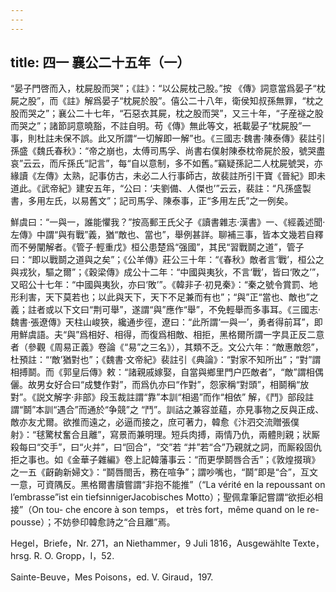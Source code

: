 ```yaml
---
---
---
```

title: 四一 襄公二十五年（一）
---




“晏子門啓而入，枕屍股而哭”；《註》：“以公屍枕己股。”按 《傳》詞意當爲晏子“枕屍之股”，而《註》解爲晏子“枕屍於股”。僖公二十八年，衛侯知叔孫無罪，“枕之股而哭之”；襄公二十七年，“石惡衣其屍，枕之股而哭”，又三十年，“子産襚之股而哭之”；諸節詞意曉豁，不註自明。苟《傳》無此等文，衹載晏子“枕屍股”一事，則杜註未保不誤。此又所謂“一切解即一解”也。《三國志·魏書·陳泰傳》裴註引孫盛《魏氏春秋》：“帝之崩也，太傅司馬孚、尚書右僕射陳泰枕帝屍於股，號哭盡哀”云云，而斥孫氏“記言”，每“自以意制，多不如舊。”竊疑孫記二人枕屍號哭，亦緣讀《左傳》太熟，記事仿古，未必二人行事師古，故裴註所引干寶《晉紀》即未道此。《武帝紀》建安五年，“公曰：‘夫劉備、人傑也’”云云，裴註：“凡孫盛製書，多用左氏，以易舊文”；記司馬孚、陳泰事，正“多用左氏”之一例矣。

鮮虞曰：“一與一，誰能懼我？”按高郵王氏父子《讀書雜志·漢書》一、《經義述聞·左傳》中謂“與有戰”義，猶“敵也、當也”，舉例甚詳。聊補三事，皆本文幾若自釋而不勞闡解者。《管子·輕重戊》桓公患楚爲“强國”，其民“習戰鬬之道”，管子曰：“即以戰鬬之道與之矣”；《公羊傳》莊公三十年：“《春秋》敵者言‘戰’，桓公之與戎狄，驅之爾”；《穀梁傳》成公十二年：“中國與夷狄，不言‘戰’，皆曰‘敗之’”，又昭公十七年：“中國與夷狄，亦曰‘敗’”。《韓非子·初見秦》：“秦之號令賞罰、地形利害，天下莫若也；以此與天下，天下不足兼而有也”；“與”正“當也、敵也”之義；註者或以下文曰“荆可舉”，遂謂“與”應作“舉”，不免輕舉而多事耳。《三國志·魏書·張遼傳》天柱山峻狹，纔通步徑，遼曰：“此所謂‘一與一’，勇者得前耳”，即用鮮虞語。夫“與”爲相好、相得，而復爲相敵、相拒，黑格爾所謂一字具正反二意者（參觀《周易正義》卷論《“易”之三名》），其類不乏。文公六年：“敵惠敵怨”，杜預註：“‘敵’猶對也”；《魏書·文帝紀》裴註引《典論》：“對家不知所出”；“對”謂相搏鬬。而《郭皇后傳》敕：“諸親戚嫁娶，自當與鄉里門户匹敵者”，“敵”謂相偶儷。故男女好合曰“成雙作對”，而爲仇亦曰“作對”，怨家稱“對頭”，相鬬稱“放對”。《説文解字·非部》段玉裁註謂“靠”本訓“相遏”而作“相依” 解，《鬥》部段註謂“鬬”本訓“遇合”而通於“争競”之 “鬥”。訓詁之兼容並藴，亦見事物之反與正成、敵亦友尤爾。欲推而遠之，必逼而接之，庶可著力，韓愈《汴泗交流贈張僕射》：“毬驚杖奮合且離”，寫景而兼明理。短兵肉搏，兩情乃仇，兩體則親；狀厮殺每曰“交手”，曰“火并”，曰“回合”，“交”若 “并”若“合”乃親就之詞，而厮殺固仇拒之事也。如《金華子雜編》卷上記韓藩事云：“而更學鬬唇合舌”；《敦煌掇瑣》之一五《齖齣新婦文》：“鬬唇閤舌，務在喧争”；謂吵嘴也，“鬬”即是“合”，互文一意，可資隅反。黑格爾書牘嘗謂“非抱不能推”（“La vérité en la repoussant on l’embrasse”ist ein tiefsinnigerJacobisches Motto）；聖佩韋筆記嘗謂“欲拒必相接”（On tou- che encore à son temps， et très fort，même quand on le re- pousse）；不妨參印韓愈詩之“合且離”焉。

Hegel，Briefe，Nr. 271，an Niethammer，9 Juli 1816，Ausgewählte Texte， hrsg. R. O. Gropp，I，52.

Sainte-Beuve，Mes Poisons，ed. V. Giraud，197.